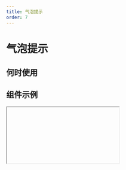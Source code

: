 ```yaml
---
title: 气泡提示
order: 7
---
```


# 气泡提示

## 何时使用

## 组件示例

<Iframe url="https://pre-yida-performance3.alibaba-inc.com/developer/balloon-v2?isRenderNav=false" />
  
## 组件属性

<!-- | 属性名   |  属性code  | 类型 | 数据示例 | 默认值  | 动态属性 | 备注 | -->
<!-- | :------ | :------ | :------ | :------ | :----- | :----- | :----- | -->
<!-- | 气泡类型 | TYPE | string |"balloon" "tooltip" | "balloon" | 是 |  |  -->
<!-- | 样式类型 | type | string |"normal" "primary" | "normal" | 是 |  |  -->
<!-- | 弹窗内容 | content | string | | "提示内容" | 否 |  |  -->
<!-- | 触发行为 | triggerType | string | "hover" "click" "focus" | "click" | 是 |  |  -->
<!-- | 关闭按钮 | closable | string | | true | 是 |  |  -->
<!-- | 默认显示 | defaultVisible | string | | false | 是 |  |  -->
<!-- | 延时显示 | delay | string | | 0 | 否 |  |  -->
<!-- | 弹出方向 | align | string | "t" "b" "l" "r" "tl" "tr" "bl" "br" "lt" "lb" "rt" "rb" | "b" | 是 |  |  -->
<!-- | 占据空间 | display | string | "inline-block" "block"| "inline-block" | 是 |  |   -->
<!-- | 最大宽度 | overlayMaxWidth | string | | "300px" | 是 |  |  -->
<!-- | 显示弹层 | balloonOverlayVisible | string | | true | 否 |  |  -->
| 当弹层关闭时触发 | onClose  | function  | function(){ console.log('确定'); } | |否 |
| 浮层关闭后触发的事件 | afterClose | function | function(ctx){ console.log('取消'); } || 否 |Balloon 浮层关闭后触发的事件, 如果有动画，则在动画结束后触发
| 可见状态变化事件 | onVisibleChange | function | function(visible){ console.log('可见状态变化', visible); } || 否 |


<AttrTable dataSource={[{
  attr: '气泡类型',
  code: 'TYPE',
  type: 'string',
  demo: '"balloon" "tooltip"',
  dafault:'balloon',
  desc: ''
}, {
  attr: '样式类型',
  code: 'TYPE',
  type: 'String',
  demo: '"normal" "primary"',
  dafault:'normal',
  desc: ''
}, {
  attr: '弹窗内容',
  code: 'content',
  type: 'String',
  demo: "提示内容",
  dafault:'',
  desc: ''
}, {
  attr: '触发行为',
  code: 'triggerType',
  type: 'String',
  demo: '"hover" "click" "focus"',
  dafault:'click',
  desc: ''
},  {
  attr: '关闭按钮',
  code: 'closable',
  type: 'String',
  demo: '',
  dafault:'true',
  desc: ''
}, {
  attr: '默认显示',
  code: 'defaultVisible',
  type: 'string',
  demo: '',
  dafault:'false',
  desc: ''
},
{
  attr: '延时显示',
  code: 'display',
  type: 'string',
  demo: '"inline-block" "block"',
  dafault:'0',
  desc: ''
},
{
  attr: '弹出方向',
  code: 'align',
  type: 'string',
  demo: '"t" "b" "l" "r" "tl" "tr" "bl" "br" "lt" "lb" "rt" "rb"',
  dafault:'"b" ',
  desc: ''
},
{
  attr: '占据空间',
  code: 'display',
  type: 'string',
  demo: '"inline-block" "block"',
  dafault:'"300px"',
  desc: ''
},
{
  attr: '最大宽度',
  code: 'overlayMaxWidth',
  type: 'string',
  demo: '',
  dafault:'300px',
  desc: ''
},{
  attr: '显示弹层',
  code: 'balloonOverlayVisible',
  type: 'string',
  demo: '',
  dafault:'true',
  desc: ''
},
{
  attr: '当弹层关闭时触发',
  code: 'onClose',
  type: 'function',
  demo: 'function(){console.log(确定)',
  dafault:'',
  desc: ''
},
{
  attr: '浮层关闭后触发的事件',
  code: 'afterClose',
  type: 'function',
  demo: 'function(ctx){ console.log(取消)',
  dafault:'',
  desc: 'Balloon 浮层关闭后触发的事件, 如果有动画，则在动画结束后触发'
},{
  attr: '可见状态变化事件',
  code: 'onVisibleChange',
  type: 'function',
  demo: 'function(visible){ console.log(visible)',
  dafault:'',
  desc: 'Balloon 浮层关闭后触发的事件, 如果有动画，则在动画结束后触发'
}
]}
/>

